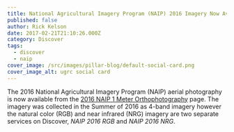 ```yaml
---
title: National Agricultural Imagery Program (NAIP) 2016 Imagery Now Available
published: false
author: Rick Kelson
date: 2017-02-21T21:10:26.000Z
category: Discover
tags:
  - discover
  - naip
cover_image: /src/images/pillar-blog/default-social-card.png
cover_image_alt: ugrc social card
---
```



The 2016 National Agricultural Imagery Program (NAIP) aerial photography is now available from the [2016 NAIP 1 Meter Orthophotography](/products/sgid/aerial-photography/naip/ 'go to NAIP 2016 page') page. The imagery was collected in the Summer of 2016 as 4-band imagery however the natural color (RGB) and near infrared (NRG) imagery are two separate services on Discover, _NAIP 2016 RGB_ and _NAIP 2016 NRG_.

<Contacts subject={frontmatter.title} contactKey="imagery" />
